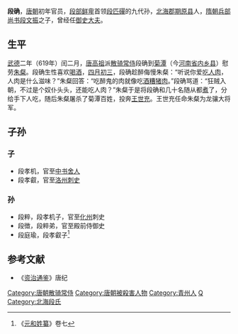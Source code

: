'''段确'''{{BD|6世纪|？|619年||catIdx=D段}}，[[唐朝|唐朝]]初年官员，[[段部鲜卑|段部鲜卑]]首领[[段匹磾|段匹磾]]的九代孙，[[北海郡|北海郡]][[期原县|期原县]]人，[[隋朝|隋朝]][[兵部尚书|兵部尚书]][[段文振|段文振]]之子，曾经任[[御史大夫|御史大夫]]。

==生平==
[[武德|武德]]二年（619年）闰二月，[[唐高祖|唐高祖]]派[[散骑常侍|散骑常侍]]段确到[[菊潭|菊潭]]（今[[河南省|河南省]][[内乡县|内乡县]]）慰劳[[朱粲|朱粲]]。段确生性喜欢[[喝酒|喝酒]]，[[四月初三|四月初三]]，段确趁醉侮慢朱粲：“听说你爱[[中国食人史|吃人肉]]，人肉是什么滋味？”朱粲回答：“吃醉鬼的肉就像吃[[酒糟|酒糟]][[猪肉|猪肉]]。”段确骂道：“狂贼入朝，不过是个奴仆头头，还能吃人肉？”朱粲于是将段确和几十名随从都[[煮|煮]]了，分给手下人吃，随后朱粲屠杀了菊潭百姓，投奔[[王世充|王世充]]。王世充任命朱粲为龙骧大将军。
==子孙==
===子===
*段孝机，官至[[中书舍人|中书舍人]]
*段孝叡，官至[[洛州|洛州]][[刺史|刺史]]
===孙===
*段粹，段孝机子，官至[[化州|化州]]刺史
*段徴，段粹弟，官至殿前侍御史
*段庭瑜，段孝叡子<ref>《[[元和姓纂|元和姓纂]]》卷七</ref>
==参考文献==
{{reflist}}
*《[[资治通鉴|资治通鉴]]》唐纪
{{DEFAULTSORT:D}}
[[Category:唐朝散骑常侍|Category:唐朝散骑常侍]]
[[Category:唐朝被殺害人物|Category:唐朝被殺害人物]]
[[Category:青州人|Category:青州人]]
[[Category:段姓|Q]]
[[Category:北海段氏|Category:北海段氏]]
